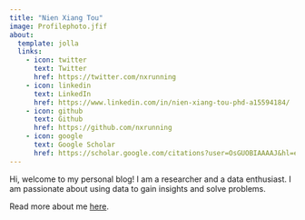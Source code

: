 ```yaml
---
title: "Nien Xiang Tou"
image: Profilephoto.jfif
about:
  template: jolla
  links:
    - icon: twitter
      text: Twitter
      href: https://twitter.com/nxrunning
    - icon: linkedin
      text: LinkedIn
      href: https://www.linkedin.com/in/nien-xiang-tou-phd-a15594184/
    - icon: github
      text: Github
      href: https://github.com/nxrunning
    - icon: google
      text: Google Scholar
      href: https://scholar.google.com/citations?user=OsGUOBIAAAAJ&hl=en&oi=ao
---
```


Hi, welcome to my personal blog! I am a researcher and a data enthusiast. I am passionate about using data to gain insights and solve problems.

Read more about me [here](about.qmd).
